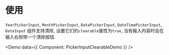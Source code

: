 
# 使用

`YearPickerInput`, `MonthPickerInput`, `DatePickerInput`, `DateTimePickerInput`, `DateInput` 组件支持清除, 设置它们的`clearable`属性为`true`, 当有输入内容时会在输入右侧带一个清除按钮.

<Demo data={{ Component: PickerInputClearableDemo }} />
